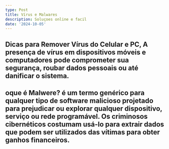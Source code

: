 ```yaml
---
type: Post
title: Vírus e Malwares
description: Soluçoes online e facil
date: '2024-10-05'
---
```

## Dicas para Remover Vírus do Celular e PC, A presença de vírus em dispositivos móveis e computadores pode comprometer sua segurança, roubar dados pessoais ou até danificar o sistema.

## oque é Malwere? é um termo genérico para qualquer tipo de software malicioso projetado para prejudicar ou explorar qualquer dispositivo, serviço ou rede programável. Os criminosos cibernéticos costumam usá-lo para extrair dados que podem ser utilizados das vítimas para obter ganhos financeiros.

##

